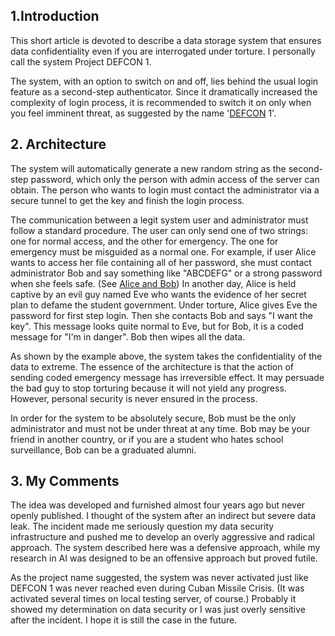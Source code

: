 
## 1.Introduction

This short article is devoted to describe a data storage system that ensures data confidentiality
even if you are interrogated under torture. I personally call the system Project DEFCON 1.

The system, with an option to switch on and off, lies behind the usual login feature as a
second-step authenticator. Since it dramatically increased the complexity of login process, it is
recommended to switch it on only when you feel imminent threat, as suggested by the name
'[DEFCON](https://en.wikipedia.org/wiki/DEFCON) 1'.

## 2. Architecture

The system will automatically generate a new random string as the second-step password, which only
the person with admin access of the server can obtain. The person who wants to login must contact
the administrator via a secure tunnel to get the key and finish the login process.

The communication between a legit system user and administrator must follow a standard procedure.
The user can only send one of two strings: one for normal access, and the other for emergency. The
one for emergency must be misguided as a normal one. For example, if user Alice wants to access her
file containing all of her password, she must contact administrator Bob and say something like
"ABCDEFG" or a strong password when she feels safe. (See
[Alice and Bob](https://en.wikipedia.org/wiki/Alice_and_Bob)) In another day, Alice is held captive
by an evil guy named Eve who wants the evidence of her secret plan to defame the student government.
Under torture, Alice gives Eve the password for first step login. Then she contacts Bob and says "I
want the key". This message looks quite normal to Eve, but for Bob, it is a coded message for "I'm
in danger". Bob then wipes all the data.

As shown by the example above, the system takes the confidentiality of the data to extreme. The
essence of the architecture is that the action of sending coded emergency message has irreversible
effect. It may persuade the bad guy to stop torturing because it will not yield any progress.
However, personal security is never ensured in the process.

In order for the system to be absolutely secure, Bob must be the only administrator and must not be
under threat at any time. Bob may be your friend in another country, or if you are a student who
hates school surveillance, Bob can be a graduated alumni.

## 3. My Comments

The idea was developed and furnished almost four years ago but never openly published. I thought of
the system after an indirect but severe data leak. The incident made me seriously question my data
security infrastructure and pushed me to develop an overly aggressive and radical approach. The
system described here was a defensive approach, while my research in AI was designed to be an
offensive approach but proved futile.

As the project name suggested, the system was never activated just like DEFCON 1 was never reached
even during Cuban Missile Crisis. (It was activated several times on local testing server, of
course.) Probably it showed my determination on data security or I was just overly sensitive after
the incident. I hope it is still the case in the future.
